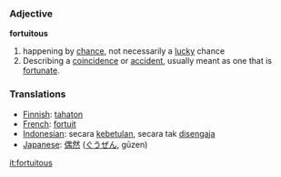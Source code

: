 === Adjective ===

'''fortuitous'''

# happening by [[chance]], not necessarily a [[lucky]] chance
# Describing a [[coincidence]] or [[accident]], usually meant as one that is [[fortunate]].

=== Translations ===
*[[Finnish]]: [[tahaton]]
*[[French]]: [[fortuit]]
*[[Indonesian]]: secara [[betul|kebetulan]], secara tak [[sengaja|disengaja]]
*[[Japanese]]: [[偶然]] ([[ぐうぜん]], gūzen)

[[it:fortuitous]]
